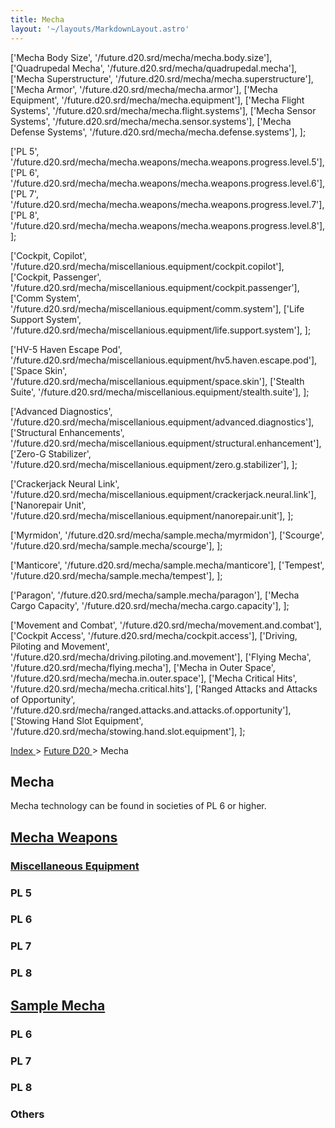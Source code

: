 ```yaml
---
title: Mecha
layout: '~/layouts/MarkdownLayout.astro'
---
```



  ['Mecha Body Size', '/future.d20.srd/mecha/mecha.body.size'],
  ['Quadrupedal Mecha', '/future.d20.srd/mecha/quadrupedal.mecha'],
  ['Mecha Superstructure', '/future.d20.srd/mecha/mecha.superstructure'],
  ['Mecha Armor', '/future.d20.srd/mecha/mecha.armor'],
  ['Mecha Equipment', '/future.d20.srd/mecha/mecha.equipment'],
  ['Mecha Flight Systems', '/future.d20.srd/mecha/mecha.flight.systems'],
  ['Mecha Sensor Systems', '/future.d20.srd/mecha/mecha.sensor.systems'],
  ['Mecha Defense Systems', '/future.d20.srd/mecha/mecha.defense.systems'],
];

  ['PL 5', '/future.d20.srd/mecha/mecha.weapons/mecha.weapons.progress.level.5'],
  ['PL 6', '/future.d20.srd/mecha/mecha.weapons/mecha.weapons.progress.level.6'],
  ['PL 7', '/future.d20.srd/mecha/mecha.weapons/mecha.weapons.progress.level.7'],
  ['PL 8', '/future.d20.srd/mecha/mecha.weapons/mecha.weapons.progress.level.8'],
];

  ['Cockpit, Copilot', '/future.d20.srd/mecha/miscellanious.equipment/cockpit.copilot'],
  ['Cockpit, Passenger', '/future.d20.srd/mecha/miscellanious.equipment/cockpit.passenger'],
  ['Comm System', '/future.d20.srd/mecha/miscellanious.equipment/comm.system'],
  ['Life Support System', '/future.d20.srd/mecha/miscellanious.equipment/life.support.system'],
];

  ['HV-5 Haven Escape Pod', '/future.d20.srd/mecha/miscellanious.equipment/hv5.haven.escape.pod'],
  ['Space Skin', '/future.d20.srd/mecha/miscellanious.equipment/space.skin'],
  ['Stealth Suite', '/future.d20.srd/mecha/miscellanious.equipment/stealth.suite'],
];

  ['Advanced Diagnostics', '/future.d20.srd/mecha/miscellanious.equipment/advanced.diagnostics'],
  ['Structural Enhancements', '/future.d20.srd/mecha/miscellanious.equipment/structural.enhancement'],
  ['Zero-G Stabilizer', '/future.d20.srd/mecha/miscellanious.equipment/zero.g.stabilizer'],
];

  ['Crackerjack Neural Link', '/future.d20.srd/mecha/miscellanious.equipment/crackerjack.neural.link'],
  ['Nanorepair Unit', '/future.d20.srd/mecha/miscellanious.equipment/nanorepair.unit'],
];

  ['Myrmidon', '/future.d20.srd/mecha/sample.mecha/myrmidon'],
  ['Scourge', '/future.d20.srd/mecha/sample.mecha/scourge'],
];

  ['Manticore', '/future.d20.srd/mecha/sample.mecha/manticore'],
  ['Tempest', '/future.d20.srd/mecha/sample.mecha/tempest'],
];

  ['Paragon', '/future.d20.srd/mecha/sample.mecha/paragon'],
  ['Mecha Cargo Capacity', '/future.d20.srd/mecha/mecha.cargo.capacity'],
];

  ['Movement and Combat', '/future.d20.srd/mecha/movement.and.combat'],
  ['Cockpit Access', '/future.d20.srd/mecha/cockpit.access'],
  ['Driving, Piloting and Movement', '/future.d20.srd/mecha/driving.piloting.and.movement'],
  ['Flying Mecha', '/future.d20.srd/mecha/flying.mecha'],
  ['Mecha in Outer Space', '/future.d20.srd/mecha/mecha.in.outer.space'],
  ['Mecha Critical Hits', '/future.d20.srd/mecha/mecha.critical.hits'],
  ['Ranged Attacks and Attacks of Opportunity', '/future.d20.srd/mecha/ranged.attacks.and.attacks.of.opportunity'],
  ['Stowing Hand Slot Equipment', '/future.d20.srd/mecha/stowing.hand.slot.equipment'],
];



[ Index ](/) > [ Future D20 ](/future.d20.srd) > Mecha

##  Mecha

Mecha technology can be found in societies of PL 6 or higher.

 <TableList data={mech} />

## [Mecha Weapons](/future.d20.srd/mecha/mecha.weapons)

  <TableList data={mechaWeapons} />

### [Miscellaneous Equipment](/future.d20.srd/mecha/miscellanious.equipment)

### PL 5
<div class="border-t border-slate-200 dark:border-slate-700">
  <TableList data={miscPL5} />
</div>

### PL 6
<div class="border-t border-slate-200 dark:border-slate-700">
  <TableList data={miscPL6} />
</div>

### PL 7
<div class="border-t border-slate-200 dark:border-slate-700">
  <TableList data={miscPL7} />
</div>

### PL 8
<div class="border-t border-slate-200 dark:border-slate-700">
  <TableList data={miscPL8} />
</div>

## [Sample Mecha](/future.d20.srd/mecha/sample.mecha)

### PL 6
<div class="border-t border-slate-200 dark:border-slate-700">
  <TableList data={samplePL6} />
</div>

### PL 7
<div class="border-t border-slate-200 dark:border-slate-700">
  <TableList data={samplePL7} />
</div>

### PL 8
<div class="border-t border-slate-200 dark:border-slate-700">
  <TableList data={samplePL8} />
</div>

### Others
<div class="border-t border-slate-200 dark:border-slate-700 mt-4">
  <TableList data={mechaOthers} />
</div>